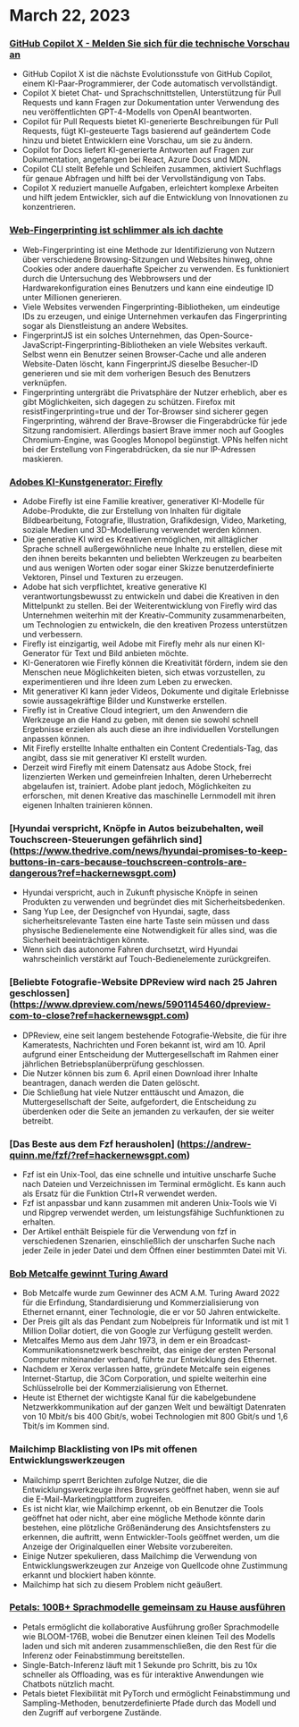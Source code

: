 

<CallToAction />

<Steps>

# March 22, 2023

### [GitHub Copilot X - Melden Sie sich für die technische Vorschau an](https://github.blog/2023-03-22-github-copilot-x-the-ai-powered-developer-experience/?ref=hackernewsgpt.com)

- GitHub Copilot X ist die nächste Evolutionsstufe von GitHub Copilot, einem KI-Paar-Programmierer, der Code automatisch vervollständigt.
- Copilot X bietet Chat- und Sprachschnittstellen, Unterstützung für Pull Requests und kann Fragen zur Dokumentation unter Verwendung des neu veröffentlichten GPT-4-Modells von OpenAI beantworten.
- Copilot für Pull Requests bietet KI-generierte Beschreibungen für Pull Requests, fügt KI-gesteuerte Tags basierend auf geändertem Code hinzu und bietet Entwicklern eine Vorschau, um sie zu ändern.
- Copilot for Docs liefert KI-generierte Antworten auf Fragen zur Dokumentation, angefangen bei React, Azure Docs und MDN.
- Copilot CLI stellt Befehle und Schleifen zusammen, aktiviert Suchflags für genaue Abfragen und hilft bei der Vervollständigung von Tabs.
- Copilot X reduziert manuelle Aufgaben, erleichtert komplexe Arbeiten und hilft jedem Entwickler, sich auf die Entwicklung von Innovationen zu konzentrieren.

### [Web-Fingerprinting ist schlimmer als ich dachte](https://www.bitestring.com/posts/2023-03-19-web-fingerprinting-is-worse-than-I-thought.html?ref=hackernewsgpt.com)

- Web-Fingerprinting ist eine Methode zur Identifizierung von Nutzern über verschiedene Browsing-Sitzungen und Websites hinweg, ohne Cookies oder andere dauerhafte Speicher zu verwenden. Es funktioniert durch die Untersuchung des Webbrowsers und der Hardwarekonfiguration eines Benutzers und kann eine eindeutige ID unter Millionen generieren.
- Viele Websites verwenden Fingerprinting-Bibliotheken, um eindeutige IDs zu erzeugen, und einige Unternehmen verkaufen das Fingerprinting sogar als Dienstleistung an andere Websites.
- FingerprintJS ist ein solches Unternehmen, das Open-Source-JavaScript-Fingerprinting-Bibliotheken an viele Websites verkauft. Selbst wenn ein Benutzer seinen Browser-Cache und alle anderen Website-Daten löscht, kann FingerprintJS dieselbe Besucher-ID generieren und sie mit dem vorherigen Besuch des Benutzers verknüpfen.
- Fingerprinting untergräbt die Privatsphäre der Nutzer erheblich, aber es gibt Möglichkeiten, sich dagegen zu schützen. Firefox mit resistFingerprinting=true und der Tor-Browser sind sicherer gegen Fingerprinting, während der Brave-Browser die Fingerabdrücke für jede Sitzung randomisiert. Allerdings basiert Brave immer noch auf Googles Chromium-Engine, was Googles Monopol begünstigt. VPNs helfen nicht bei der Erstellung von Fingerabdrücken, da sie nur IP-Adressen maskieren.

### [Adobes KI-Kunstgenerator: Firefly](https://www.adobe.com/sensei/generative-ai/firefly.html?ref=hackernewsgpt.com)

- Adobe Firefly ist eine Familie kreativer, generativer KI-Modelle für Adobe-Produkte, die zur Erstellung von Inhalten für digitale Bildbearbeitung, Fotografie, Illustration, Grafikdesign, Video, Marketing, soziale Medien und 3D-Modellierung verwendet werden können.
- Die generative KI wird es Kreativen ermöglichen, mit alltäglicher Sprache schnell außergewöhnliche neue Inhalte zu erstellen, diese mit den ihnen bereits bekannten und beliebten Werkzeugen zu bearbeiten und aus wenigen Worten oder sogar einer Skizze benutzerdefinierte Vektoren, Pinsel und Texturen zu erzeugen.
- Adobe hat sich verpflichtet, kreative generative KI verantwortungsbewusst zu entwickeln und dabei die Kreativen in den Mittelpunkt zu stellen. Bei der Weiterentwicklung von Firefly wird das Unternehmen weiterhin mit der Kreativ-Community zusammenarbeiten, um Technologien zu entwickeln, die den kreativen Prozess unterstützen und verbessern.
- Firefly ist einzigartig, weil Adobe mit Firefly mehr als nur einen KI-Generator für Text und Bild anbieten möchte.
- KI-Generatoren wie Firefly können die Kreativität fördern, indem sie den Menschen neue Möglichkeiten bieten, sich etwas vorzustellen, zu experimentieren und ihre Ideen zum Leben zu erwecken.
- Mit generativer KI kann jeder Videos, Dokumente und digitale Erlebnisse sowie aussagekräftige Bilder und Kunstwerke erstellen.
- Firefly ist in Creative Cloud integriert, um den Anwendern die Werkzeuge an die Hand zu geben, mit denen sie sowohl schnell Ergebnisse erzielen als auch diese an ihre individuellen Vorstellungen anpassen können.
- Mit Firefly erstellte Inhalte enthalten ein Content Credentials-Tag, das angibt, dass sie mit generativer KI erstellt wurden.
- Derzeit wird Firefly mit einem Datensatz aus Adobe Stock, frei lizenzierten Werken und gemeinfreien Inhalten, deren Urheberrecht abgelaufen ist, trainiert. Adobe plant jedoch, Möglichkeiten zu erforschen, mit denen Kreative das maschinelle Lernmodell mit ihren eigenen Inhalten trainieren können.

### [Hyundai verspricht, Knöpfe in Autos beizubehalten, weil Touchscreen-Steuerungen gefährlich sind] (https://www.thedrive.com/news/hyundai-promises-to-keep-buttons-in-cars-because-touchscreen-controls-are-dangerous?ref=hackernewsgpt.com)

- Hyundai verspricht, auch in Zukunft physische Knöpfe in seinen Produkten zu verwenden und begründet dies mit Sicherheitsbedenken.
- Sang Yup Lee, der Designchef von Hyundai, sagte, dass sicherheitsrelevante Tasten eine harte Taste sein müssen und dass physische Bedienelemente eine Notwendigkeit für alles sind, was die Sicherheit beeinträchtigen könnte.
- Wenn sich das autonome Fahren durchsetzt, wird Hyundai wahrscheinlich verstärkt auf Touch-Bedienelemente zurückgreifen.

### [Beliebte Fotografie-Website DPReview wird nach 25 Jahren geschlossen] (https://www.dpreview.com/news/5901145460/dpreview-com-to-close?ref=hackernewsgpt.com)

- DPReview, eine seit langem bestehende Fotografie-Website, die für ihre Kameratests, Nachrichten und Foren bekannt ist, wird am 10. April aufgrund einer Entscheidung der Muttergesellschaft im Rahmen einer jährlichen Betriebsplanüberprüfung geschlossen.
- Die Nutzer können bis zum 6. April einen Download ihrer Inhalte beantragen, danach werden die Daten gelöscht.
- Die Schließung hat viele Nutzer enttäuscht und Amazon, die Muttergesellschaft der Seite, aufgefordert, die Entscheidung zu überdenken oder die Seite an jemanden zu verkaufen, der sie weiter betreibt.

### [Das Beste aus dem Fzf herausholen] (https://andrew-quinn.me/fzf/?ref=hackernewsgpt.com)

- Fzf ist ein Unix-Tool, das eine schnelle und intuitive unscharfe Suche nach Dateien und Verzeichnissen im Terminal ermöglicht. Es kann auch als Ersatz für die Funktion Ctrl+R verwendet werden.
- Fzf ist anpassbar und kann zusammen mit anderen Unix-Tools wie Vi und Ripgrep verwendet werden, um leistungsfähige Suchfunktionen zu erhalten.
- Der Artikel enthält Beispiele für die Verwendung von fzf in verschiedenen Szenarien, einschließlich der unscharfen Suche nach jeder Zeile in jeder Datei und dem Öffnen einer bestimmten Datei mit Vi.

### [Bob Metcalfe gewinnt Turing Award](https://amturing.acm.org/?2023=&ref=hackernewsgpt.com)

- Bob Metcalfe wurde zum Gewinner des ACM A.M. Turing Award 2022 für die Erfindung, Standardisierung und Kommerzialisierung von Ethernet ernannt, einer Technologie, die er vor 50 Jahren entwickelte.
- Der Preis gilt als das Pendant zum Nobelpreis für Informatik und ist mit 1 Million Dollar dotiert, die von Google zur Verfügung gestellt werden.
- Metcalfes Memo aus dem Jahr 1973, in dem er ein Broadcast-Kommunikationsnetzwerk beschreibt, das einige der ersten Personal Computer miteinander verband, führte zur Entwicklung des Ethernet.
- Nachdem er Xerox verlassen hatte, gründete Metcalfe sein eigenes Internet-Startup, die 3Com Corporation, und spielte weiterhin eine Schlüsselrolle bei der Kommerzialisierung von Ethernet.
- Heute ist Ethernet der wichtigste Kanal für die kabelgebundene Netzwerkkommunikation auf der ganzen Welt und bewältigt Datenraten von 10 Mbit/s bis 400 Gbit/s, wobei Technologien mit 800 Gbit/s und 1,6 Tbit/s im Kommen sind.

### Mailchimp Blacklisting von IPs mit offenen Entwicklungswerkzeugen

- Mailchimp sperrt Berichten zufolge Nutzer, die die Entwicklungswerkzeuge ihres Browsers geöffnet haben, wenn sie auf die E-Mail-Marketingplattform zugreifen.
- Es ist nicht klar, wie Mailchimp erkennt, ob ein Benutzer die Tools geöffnet hat oder nicht, aber eine mögliche Methode könnte darin bestehen, eine plötzliche Größenänderung des Ansichtsfensters zu erkennen, die auftritt, wenn Entwickler-Tools geöffnet werden, um die Anzeige der Originalquellen einer Website vorzubereiten.
- Einige Nutzer spekulieren, dass Mailchimp die Verwendung von Entwicklungswerkzeugen zur Anzeige von Quellcode ohne Zustimmung erkannt und blockiert haben könnte.
- Mailchimp hat sich zu diesem Problem nicht geäußert.

### [Petals: 100B+ Sprachmodelle gemeinsam zu Hause ausführen](https://petals.ml/?ref=hackernewsgpt.com)

- Petals ermöglicht die kollaborative Ausführung großer Sprachmodelle wie BLOOM-176B, wobei die Benutzer einen kleinen Teil des Modells laden und sich mit anderen zusammenschließen, die den Rest für die Inferenz oder Feinabstimmung bereitstellen.
- Single-Batch-Inferenz läuft mit 1 Sekunde pro Schritt, bis zu 10x schneller als Offloading, was es für interaktive Anwendungen wie Chatbots nützlich macht.
- Petals bietet Flexibilität mit PyTorch und ermöglicht Feinabstimmung und Sampling-Methoden, benutzerdefinierte Pfade durch das Modell und den Zugriff auf verborgene Zustände.

</Steps>
